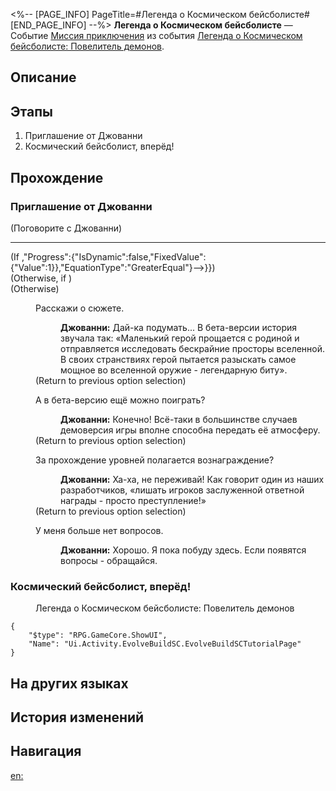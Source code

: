 <%-- [PAGE_INFO]
PageTitle=#Легенда о Космическом бейсболисте#
[END_PAGE_INFO] --%>
{{Дополнить|Диалоги.}}
{{Миссия Инфобокс
|id              = 8033101
|Название        = 
|Изображение     = Миссия Легенда о Космическом бейсболисте.png
|Тип             = Миссия приключения
|Событие         = Легенда о Космическом бейсболисте: Повелитель демонов
|Глава           = 
|Условия         = Завершена [[Продолжение Освоения]] «[[Андалузская обезьяна]]»
|Персонажи       = Джованни; Первопроходец
|СтартЛокация    = [[Пенакония]] — [[Академия оригами]]
|Мир             = Пенакония
|Предыдущая      = 
|Следующая       = 
|Награды         = Кредиты*5 000
}}
'''Легенда о Космическом бейсболисте''' — Событие [[Миссия приключения]] из события [[Легенда о Космическом бейсболисте: Повелитель демонов]].

==Описание==
{{Описание|<!--официальное описание из Перекрёстка судеб-->}}

==Этапы==
# Приглашение от Джованни
# Космический бейсболист, вперёд!

==Прохождение==
{{Дополнить}}
===Приглашение от Джованни===
{{Описание миссии|тип=Миссия приключения|локация=Академия оригами|А? Откуда у вас взялось приглашение от Недотёп в масках? Впрочем... стоит взглянуть.}}
{{Диалог Начало}}

;(Поговорите с Джованни)
----
;(If {{cx}}{{subst:void|<!--{"$type":"RPG.GameCore.ByCompareQuestProgress","QuestID":{"IsDynamic":false,"FixedValue":{"Value":6020139}},"Progress":{"IsDynamic":false,"FixedValue":{"Value":1}},"EquationType":"GreaterEqual"}-->}})
;(Otherwise, if {{cx}}<!--SubMission Finish: 801410106-->)
;(Otherwise)
:{{tx}}
:{{Диалог|Разговор}} Расскажи о сюжете.
::'''Джованни:''' Дай-ка подумать... В бета-версии история звучала так: «Маленький герой прощается с родиной и отправляется исследовать бескрайние просторы вселенной. В своих странствиях герой пытается разыскать самое мощное во вселенной оружие - легендарную биту».
::{{tx}}
:;(Return to previous option selection)
:{{Диалог|Разговор}} А в бета-версию ещё можно поиграть?
::'''Джованни:''' Конечно! Всё-таки в большинстве случаев демоверсия игры вполне способна передать её атмосферу.
::{{tx}}
:;(Return to previous option selection)
:{{Диалог|Разговор}} За прохождение уровней полагается вознаграждение?
::'''Джованни:''' Ха-ха, не переживай! Как говорит один из наших разработчиков, «лишать игроков заслуженной ответной награды - просто преступление!»
::{{tx}}
:;(Return to previous option selection)
:{{Диалог|Стрелка}} У меня больше нет вопросов.
::'''Джованни:''' Хорошо. Я пока побуду здесь. Если появятся вопросы - обращайся.
::{{tx}}
{{Диалог Конец}}

===Космический бейсболист, вперёд!===
{{Описание миссии|тип=Миссия приключения|локация=Академия оригами|Оказывается, «Легенда о Космическом бейсболисте» уже доступна! Чего же вы ждёте? Скорее попробуйте!}}
{{Диалог Начало}}

:{{Диалог|Журнал путешествий}} Легенда о Космическом бейсболисте: Повелитель демонов
<pre>{
	"$type": "RPG.GameCore.ShowUI",
	"Name": "Ui.Activity.EvolveBuildSC.EvolveBuildSCTutorialPage"
}</pre>
{{Диалог Конец}}

==На других языках==
{{На других языках
|en   = Legend of the Galactic Baseballer
|zhs  = 银河球棒侠传说
|zht  = 銀河球棒俠傳說
|ja   = 銀河打者伝説
|ko   = 은하 방망이 협객 전설
|es   = La leyenda del Bate Galáctico
|fr   = La légende de la batte galactique
|ru   = Легенда о Космическом бейсболисте
|th   = ตำนานอัศวินเบสบอลแห่งกาแล็กซี
|vi   = Huyền Thoại Hiệp Sĩ Gậy Bóng Chày Ngân Hà
|de   = Die Legende vom Galaktischen Baseballer
|id   = Legenda Manusia Pentung
|pt   = Lenda do Grande Jogador de Beisebol da Galáxia
}}

==История изменений==
{{История изменений|3.5}}

==Навигация==
{{Миссия приключения Навбокс|Глава }}

[[en:]]
